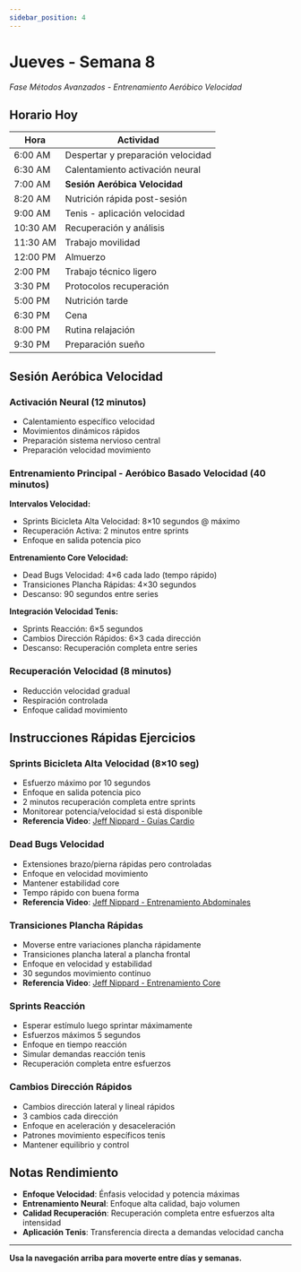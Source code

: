 ```yaml
---
sidebar_position: 4
---
```



<WorkoutNav weekNumber={8} />

# Jueves - Semana 8

_Fase Métodos Avanzados - Entrenamiento Aeróbico Velocidad_

## Horario Hoy

| Hora | Actividad |
|------|----------|
| 6:00 AM | Despertar y preparación velocidad |
| 6:30 AM | Calentamiento activación neural |
| 7:00 AM | **Sesión Aeróbica Velocidad** |
| 8:20 AM | Nutrición rápida post-sesión |
| 9:00 AM | Tenis - aplicación velocidad |
| 10:30 AM | Recuperación y análisis |
| 11:30 AM | Trabajo movilidad |
| 12:00 PM | Almuerzo |
| 2:00 PM | Trabajo técnico ligero |
| 3:30 PM | Protocolos recuperación |
| 5:00 PM | Nutrición tarde |
| 6:30 PM | Cena |
| 8:00 PM | Rutina relajación |
| 9:30 PM | Preparación sueño |

## Sesión Aeróbica Velocidad

### Activación Neural (12 minutos)
- Calentamiento específico velocidad
- Movimientos dinámicos rápidos
- Preparación sistema nervioso central
- Preparación velocidad movimiento

### Entrenamiento Principal - Aeróbico Basado Velocidad (40 minutos)

**Intervalos Velocidad:**
- Sprints Bicicleta Alta Velocidad: 8×10 segundos @ máximo
- Recuperación Activa: 2 minutos entre sprints
- Enfoque en salida potencia pico

**Entrenamiento Core Velocidad:**
- Dead Bugs Velocidad: 4×6 cada lado (tempo rápido)
- Transiciones Plancha Rápidas: 4×30 segundos
- Descanso: 90 segundos entre series

**Integración Velocidad Tenis:**
- Sprints Reacción: 6×5 segundos
- Cambios Dirección Rápidos: 6×3 cada dirección
- Descanso: Recuperación completa entre series

### Recuperación Velocidad (8 minutos)
- Reducción velocidad gradual
- Respiración controlada
- Enfoque calidad movimiento

## Instrucciones Rápidas Ejercicios

### Sprints Bicicleta Alta Velocidad (8×10 seg)
- Esfuerzo máximo por 10 segundos
- Enfoque en salida potencia pico
- 2 minutos recuperación completa entre sprints
- Monitorear potencia/velocidad si está disponible
- **Referencia Video**: [Jeff Nippard - Guías Cardio](https://www.youtube.com/watch?v=Kl0ht3ow8TQ)

### Dead Bugs Velocidad
- Extensiones brazo/pierna rápidas pero controladas
- Enfoque en velocidad movimiento
- Mantener estabilidad core
- Tempo rápido con buena forma
- **Referencia Video**: [Jeff Nippard - Entrenamiento Abdominales](https://www.youtube.com/watch?v=_xdOuqokcm4)

### Transiciones Plancha Rápidas
- Moverse entre variaciones plancha rápidamente
- Transiciones plancha lateral a plancha frontal
- Enfoque en velocidad y estabilidad
- 30 segundos movimiento continuo
- **Referencia Video**: [Jeff Nippard - Entrenamiento Core](https://www.youtube.com/watch?v=_xdOuqokcm4)

### Sprints Reacción
- Esperar estímulo luego sprintar máximamente
- Esfuerzos máximos 5 segundos
- Enfoque en tiempo reacción
- Simular demandas reacción tenis
- Recuperación completa entre esfuerzos

### Cambios Dirección Rápidos
- Cambios dirección lateral y lineal rápidos
- 3 cambios cada dirección
- Enfoque en aceleración y desaceleración
- Patrones movimiento específicos tenis
- Mantener equilibrio y control

## Notas Rendimiento
- **Enfoque Velocidad**: Énfasis velocidad y potencia máximas
- **Entrenamiento Neural**: Enfoque alta calidad, bajo volumen
- **Calidad Recuperación**: Recuperación completa entre esfuerzos alta intensidad
- **Aplicación Tenis**: Transferencia directa a demandas velocidad cancha

---

**Usa la navegación arriba para moverte entre días y semanas.**